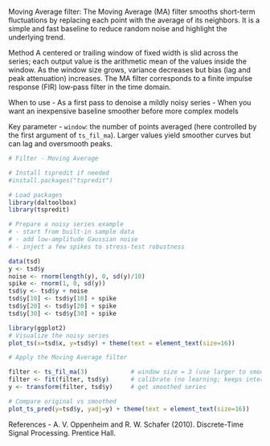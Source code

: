 Moving Average filter: The Moving Average (MA) filter smooths short-term fluctuations by replacing each point with the average of its neighbors. It is a simple and fast baseline to reduce random noise and highlight the underlying trend.

Method
A centered or trailing window of fixed width is slid across the series; each output value is the arithmetic mean of the values inside the window. As the window size grows, variance decreases but bias (lag and peak attenuation) increases. The MA filter corresponds to a finite impulse response (FIR) low‑pass filter in the time domain.

When to use
- As a first pass to denoise a mildly noisy series
- When you want an inexpensive baseline smoother before more complex models

Key parameter
- `window`: the number of points averaged (here controlled by the first argument of `ts_fil_ma`). Larger values yield smoother curves but can lag and oversmooth peaks.

```r
# Filter - Moving Average

# Install tspredit if needed
#install.packages("tspredit")
```

```r
# Load packages
library(daltoolbox)
library(tspredit) 
```


```r
# Prepare a noisy series example
# - start from built-in sample data
# - add low-amplitude Gaussian noise
# - inject a few spikes to stress-test robustness

data(tsd)
y <- tsd$y
noise <- rnorm(length(y), 0, sd(y)/10)
spike <- rnorm(1, 0, sd(y))
tsd$y <- tsd$y + noise
tsd$y[10] <- tsd$y[10] + spike
tsd$y[20] <- tsd$y[20] + spike
tsd$y[30] <- tsd$y[30] + spike
```

```r
library(ggplot2)
# Visualize the noisy series
plot_ts(x=tsd$x, y=tsd$y) + theme(text = element_text(size=16))
```

```r
# Apply the Moving Average filter

filter <- ts_fil_ma(3)            # window size = 3 (use larger to smooth more)
filter <- fit(filter, tsd$y)      # calibrate (no learning; keeps interface consistent)
y <- transform(filter, tsd$y)     # get smoothed series

# Compare original vs smoothed
plot_ts_pred(y=tsd$y, yadj=y) + theme(text = element_text(size=16))
```

References
- A. V. Oppenheim and R. W. Schafer (2010). Discrete-Time Signal Processing. Prentice Hall.
